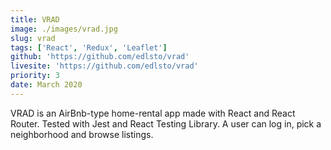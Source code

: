 ```yaml
---
title: VRAD
image: ./images/vrad.jpg
slug: vrad
tags: ['React', 'Redux', 'Leaflet']
github: 'https://github.com/edlsto/vrad'
livesite: 'https://github.com/edlsto/vrad'
priority: 3
date: March 2020
---
```


VRAD is an AirBnb-type home-rental app made with React and React Router. Tested with Jest and React Testing Library. A user can log in, pick a neighborhood and browse listings.